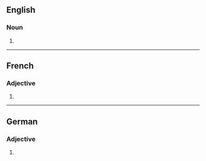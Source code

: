 ==English==

===Noun===
{{head|en|noun form}}

# {{plural of|hydrophile|lang=en}}

----

==French==

===Adjective===
{{head|fr|adjective form}}

# {{plural of|hydrophile|lang=fr}}

----

==German==

===Adjective===
{{head|de|adjective form}}

# {{inflection of|de|hydrophil||str//mix|nom//acc|n|s}}